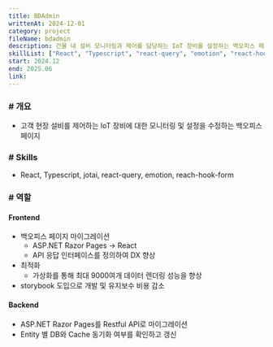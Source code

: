 ```yaml
---
title: BDAdmin
writtenAt: 2024-12-01
category: project
fileName: bdadmin
description: 건물 내 설비 모니터링과 제어를 담당하는 IoT 장비를 설정하는 백오피스 페이지
skillList: ["React", "Typescript", "react-query", "emotion", "react-hook-form"]
start: 2024.12
end: 2025.06
link:
---
```


### # 개요

- 고객 현장 설비를 제어하는 IoT 장비에 대한 모니터링 및 설정을 수정하는 백오피스 페이지

### # Skills

- React, Typescript, jotai, react-query, emotion, reach-hook-form

### # 역할

#### Frontend

- 백오피스 페이지 마이그레이션
  - ASP.NET Razor Pages -> React
  - API 응답 인터페이스를 정의하여 DX 향상
- 최적화
  - 가상화를 통해 최대 9000여개 데이터 렌더링 성능을 향상
- storybook 도입으로 개발 및 유지보수 비용 감소

#### Backend

- ASP.NET Razor Pages를 Restful API로 마이그레이션
- Entity 별 DB와 Cache 동기화 여부를 확인하고 갱신
